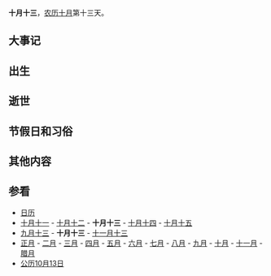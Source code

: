 {{Lunar10Calendar}}
'''十月十三'''，[[农历|农历]][[十月_(农历)|十月]]第十三天。

==大事记==

==出生==

==逝世==

==节假日和习俗==

==其他内容==

==参看==
*[[历史上的今天|日历]]
*[[十月十一|十月十一]] - [[十月十二|十月十二]] - '''十月十三''' - [[十月十四|十月十四]] - [[十月十五|十月十五]]
*[[九月十三|九月十三]] - '''十月十三''' - [[十一月十三|十一月十三]]
*[[正月|正月]] - [[二月_(农历)|二月]] - [[三月_(农历)|三月]] - [[四月_(农历)|四月]] - [[五月_(农历)|五月]] - [[六月_(农历)|六月]] - [[七月_(农历)|七月]] - [[八月_(农历)|八月]] - [[九月_(农历)|九月]] - [[十月_(农历)|十月]] - [[十一月_(农历)|十一月]] - [[腊月|腊月]]
*[[公历|公历]][[10月13日|10月13日]]